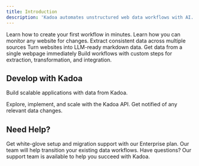 ```yaml
---
title: Introduction
description: 'Kadoa automates unstructured web data workflows with AI. Explore our guides and examples to integrate Kadoa.'
---
```


<CardGroup cols={2}>
    <Card title="Quickstart" icon="bolt" href="/docs/quickstart">
        Learn how to create your first workflow in minutes.
    </Card>
    <Card title="Monitor a Website" icon="monitor-waveform" href="/docs/monitoring">
        Learn how you can monitor any website for changes.
    </Card>
    <Card title="Use Templates" icon="bars" href="/docs/data-schemas">
        Extract consistent data across multiple sources
    </Card>
    <Card title="Crawl Entire Websites" icon="spider-web" href="/docs/crawling">
        Turn websites into LLM-ready markdown data.
    </Card>
    <Card title="Extract Single Page" icon="browser" href="/docs/adhoc">
        Get data from a single webpage immediately
    </Card>
    <Card title="Custom Data Pipelines" icon="share-nodes" href="/docs/advanced-workflows/introduction">
        Build workflows with custom steps for extraction, transformation, and integration.
    </Card>
</CardGroup>

## Develop with Kadoa
Build scalable applications with data from Kadoa.

<CardGroup cols={2}>
    <Card title="API Reference" icon="code" href="/api-reference/introduction">
        Explore, implement, and scale with the Kadoa API.
    </Card>
    <Card title="Webhooks" icon="webhook" href="/docs/integrations/webhooks">
        Get notified of any relevant data changes.
    </Card>
</CardGroup>



## Need Help?

<CardGroup cols={2}>
    <Card title="Enterprise Support" icon="building-shield" href="https://www.kadoa.com/contact?type=sales">
        Get white-glove setup and migration support with our Enterprise plan. Our team will help transition your existing data workflows.
    </Card>
    <Card title="Technical Support" icon="circle-question" href="https://www.kadoa.com/contact">
        Have questions? Our support team is available to help you succeed with Kadoa.
    </Card>
</CardGroup>

